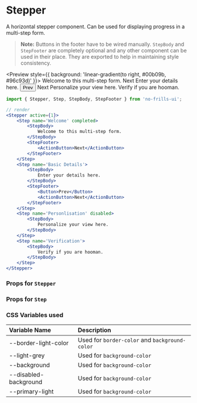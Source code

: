 
<Meta title='Declarative Components/Stepper' component={Stepper}/>

# Stepper

A horizontal stepper component. Can be used for displaying progress in a multi-step form.

> **Note:** Buttons in the footer have to be wired manually. `StepBody` and `StepFooter` are completely optional
> and any other component can be used in their place. They are exported to help in maintaining style consistency. 

<Preview style={{ background: 'linear-gradient(to right, #00b09b, #96c93d)' }}>
    <Card>
        <Stepper active={1}>
            <Step name='Welcome' completed>
                <StepBody>
                    Welcome to this multi-step form.
                </StepBody>
                <StepFooter>
                    <ActionButton>Next</ActionButton>
                </StepFooter>
            </Step>
            <Step name='Basic Details'>
                <StepBody>
                    Enter your details here.
                </StepBody>
                <StepFooter>
                    <Button>Prev</Button>
                    <ActionButton>Next</ActionButton>
                </StepFooter>
            </Step>
            <Step name='Personlisation' disabled>
                <StepBody>
                    Personalize your view here.
                </StepBody>
            </Step>
            <Step name='Verification'>
                <StepBody>
                    Verify if you are hooman.
                </StepBody>
            </Step>
        </Stepper>
    </Card>
</Preview>

```jsx
import { Stepper, Step, StepBody, StepFooter } from 'no-frills-ui';

// render
<Stepper active={1}>
    <Step name='Welcome' completed>
        <StepBody>
            Welcome to this multi-step form.
        </StepBody>
        <StepFooter>
            <ActionButton>Next</ActionButton>
        </StepFooter>
    </Step>
    <Step name='Basic Details'>
        <StepBody>
            Enter your details here.
        </StepBody>
        <StepFooter>
            <Button>Prev</Button>
            <ActionButton>Next</ActionButton>
        </StepFooter>
    </Step>
    <Step name='Personlisation' disabled>
        <StepBody>
            Personalize your view here.
        </StepBody>
    </Step>
    <Step name='Verification'>
        <StepBody>
            Verify if you are hooman.
        </StepBody>
    </Step>
</Stepper>
```

### Props for `Stepper`

<Props of={Stepper} />

### Props for `Step`

<Props of={Step} />

### CSS Variables used

| Variable Name | Description |
| :- | :- |
| --border-light-color | Used for `border-color` and `background-color` |
| --light-grey | Used for `background-color` |
| --background | Used for `background-color` |
| --disabled-background | Used for `background-color` |
| --primary-light | Used for `background-color` |
